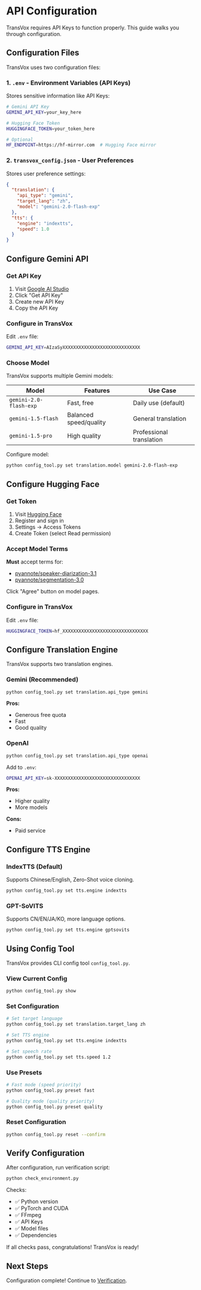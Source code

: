 # API Configuration

TransVox requires API Keys to function properly. This guide walks you through configuration.

## Configuration Files

TransVox uses two configuration files:

### 1. `.env` - Environment Variables (API Keys)

Stores sensitive information like API Keys:

```bash
# Gemini API Key
GEMINI_API_KEY=your_key_here

# Hugging Face Token
HUGGINGFACE_TOKEN=your_token_here

# Optional
HF_ENDPOINT=https://hf-mirror.com  # Hugging Face mirror
```

### 2. `transvox_config.json` - User Preferences

Stores user preference settings:

```json
{
  "translation": {
    "api_type": "gemini",
    "target_lang": "zh",
    "model": "gemini-2.0-flash-exp"
  },
  "tts": {
    "engine": "indextts",
    "speed": 1.0
  }
}
```

## Configure Gemini API

### Get API Key

1. Visit [Google AI Studio](https://aistudio.google.com/)
2. Click "Get API Key"
3. Create new API Key
4. Copy the API Key

### Configure in TransVox

Edit `.env` file:

```bash
GEMINI_API_KEY=AIzaSyXXXXXXXXXXXXXXXXXXXXXXXXXXXXX
```

### Choose Model

TransVox supports multiple Gemini models:

| Model | Features | Use Case |
|-------|----------|----------|
| `gemini-2.0-flash-exp` | Fast, free | Daily use (default) |
| `gemini-1.5-flash` | Balanced speed/quality | General translation |
| `gemini-1.5-pro` | High quality | Professional translation |

Configure model:

```bash
python config_tool.py set translation.model gemini-2.0-flash-exp
```

## Configure Hugging Face

### Get Token

1. Visit [Hugging Face](https://huggingface.co/)
2. Register and sign in
3. Settings → Access Tokens
4. Create Token (select Read permission)

### Accept Model Terms

**Must** accept terms for:
- [pyannote/speaker-diarization-3.1](https://huggingface.co/pyannote/speaker-diarization-3.1)
- [pyannote/segmentation-3.0](https://huggingface.co/pyannote/segmentation-3.0)

Click "Agree" button on model pages.

### Configure in TransVox

Edit `.env` file:

```bash
HUGGINGFACE_TOKEN=hf_XXXXXXXXXXXXXXXXXXXXXXXXXXXXXXXX
```

## Configure Translation Engine

TransVox supports two translation engines.

### Gemini (Recommended)

```bash
python config_tool.py set translation.api_type gemini
```

**Pros:**
- Generous free quota
- Fast
- Good quality

### OpenAI

```bash
python config_tool.py set translation.api_type openai
```

Add to `.env`:

```bash
OPENAI_API_KEY=sk-XXXXXXXXXXXXXXXXXXXXXXXXXXXXXXXX
```

**Pros:**
- Higher quality
- More models

**Cons:**
- Paid service

## Configure TTS Engine

### IndexTTS (Default)

Supports Chinese/English, Zero-Shot voice cloning.

```bash
python config_tool.py set tts.engine indextts
```

### GPT-SoVITS

Supports CN/EN/JA/KO, more language options.

```bash
python config_tool.py set tts.engine gptsovits
```

## Using Config Tool

TransVox provides CLI config tool `config_tool.py`.

### View Current Config

```bash
python config_tool.py show
```

### Set Configuration

```bash
# Set target language
python config_tool.py set translation.target_lang zh

# Set TTS engine
python config_tool.py set tts.engine indextts

# Set speech rate
python config_tool.py set tts.speed 1.2
```

### Use Presets

```bash
# Fast mode (speed priority)
python config_tool.py preset fast

# Quality mode (quality priority)
python config_tool.py preset quality
```

### Reset Configuration

```bash
python config_tool.py reset --confirm
```

## Verify Configuration

After configuration, run verification script:

```bash
python check_environment.py
```

Checks:
- ✅ Python version
- ✅ PyTorch and CUDA
- ✅ FFmpeg
- ✅ API Keys
- ✅ Model files
- ✅ Dependencies

If all checks pass, congratulations! TransVox is ready!

## Next Steps

Configuration complete! Continue to [Verification](/docs/getting-started/verification).
